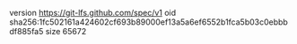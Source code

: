 version https://git-lfs.github.com/spec/v1
oid sha256:1fc502161a424602cf693b89000ef13a5a6ef6552b1fca5b03c0ebbbdf885fa5
size 65672
